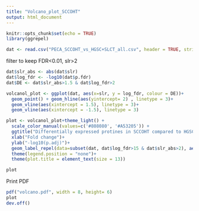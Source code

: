 ```yaml
---
title: "Volcano_plot_SCCOHT"
output: html_document
---
```


```r
knitr::opts_chunk$set(echo = TRUE)
library(ggrepel)
```

```r
dat <- read.csv("PECA_SCCOHT_vs_HGSC+SLCT_all.csv", header = TRUE, stringsAsFactors = FALSE)
```

filter to keep FDR<0.01, slr>2
```r
dat$slr_abs <- abs(dat$slr)
dat$log_fdr <- -log10(dat$p.fdr)
dat$DE <- dat$slr_abs>1.5 & dat$log_fdr>2

volcanol_plot <- ggplot(dat, aes(x=slr, y = log_fdr, colour = DE))+
  geom_point() + geom_hline(aes(yintercept= 2) , linetype = 3)+
  geom_vline(aes(xintercept = 1.5), linetype = 3)+
  geom_vline(aes(xintercept = -1.5), linetype = 3) 

plot <- volcanol_plot+theme_light() + 
  scale_color_manual(values=c('#808080', '#A53205')) +
  ggtitle("Differentially expressed protines in SCCOHT compared to HGSC and SLCT") +
  xlab("Fold change")+
  ylab("-log10(p.adj)")+
  geom_label_repel(data=subset(dat, dat$log_fdr>15 & dat$slr_abs>2), aes(label=Gene), frontface = "bold", box.padding = 0.25, point.padding = 0.3, nudge_y = 0.25 ,colour = "black")+
  theme(legend.position = "none")+
  theme(plot.title = element_text(size = 13))

plot
```

Print PDF
```r
pdf("volcano.pdf", width = 8, height= 6)
plot
dev.off()
```